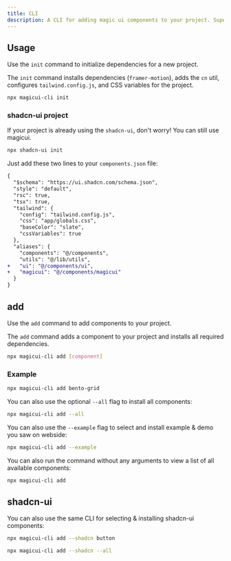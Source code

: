 ```yaml
---
title: CLI
description: A CLI for adding magic ui components to your project. Superset of shadcn-ui.
---
```


## Usage

Use the `init` command to initialize dependencies for a new project.

The `init` command installs dependencies (`framer-motion`), adds the `cn` util, configures `tailwind.config.js`, and CSS variables for the project.

```bash
npx magicui-cli init
```

### shadcn-ui project

If your project is already using the `shadcn-ui`, don't worry! You can still use magicui.

```bash
npx shadcn-ui init
```

Just add these two lines to your `components.json` file:

```diff
{
  "$schema": "https://ui.shadcn.com/schema.json",
  "style": "default",
  "rsc": true,
  "tsx": true,
  "tailwind": {
    "config": "tailwind.config.js",
    "css": "app/globals.css",
    "baseColor": "slate",
    "cssVariables": true
  },
  "aliases": {
    "components": "@/components",
    "utils": "@/lib/utils",
+   "ui": "@/components/ui",
+   "magicui": "@/components/magicui"
  }
}
```

## add

Use the `add` command to add components to your project.

The `add` command adds a component to your project and installs all required dependencies.

```bash
npx magicui-cli add [component]
```

### Example

```bash
npx magicui-cli add bento-grid
```

You can also use the optional `--all` flag to install all components:

```bash
npx magicui-cli add --all
```

You can also use the `--example` flag to select and install example & demo you saw on webside:

```bash
npx magicui-cli add --example
```

You can also run the command without any arguments to view a list of all available components:

```bash
npx magicui-cli add
```

## shadcn-ui

You can also use the same CLI for selecting & installing shadcn-ui components:

```bash
npx magicui-cli add --shadcn button
```

```bash
npx magicui-cli add --shadcn --all
```
